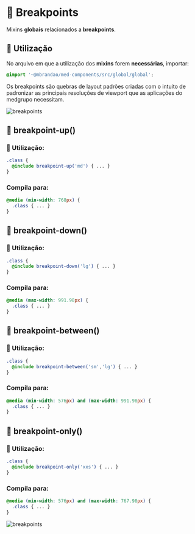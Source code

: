 
<Meta title="Global/Mixins/Breakpoints" />

# 🧪 Breakpoints

Mixins **globais** relacionados a **breakpoints**.

## 💈 Utilização

No arquivo em que a utilização dos **mixins** forem **necessárias**, importar:

``` scss
@import '~@mbrandao/med-components/src/global/global';
```

Os breakpoints são quebras de layout padrões criadas com o intuito de padronizar as principais resoluções de viewport que as aplicações
do medgrupo necessitam.

<img src={breakpoints} alt="breakpoints" />

## 🧪 breakpoint-up()

### 💈 Utilização:

```scss
.class {
  @include breakpoint-up('md') { ... }
}
```

### Compila para:

```scss
@media (min-width: 768px) {
  .class { ... }
}
```

## 🧪 breakpoint-down()

### 💈 Utilização:

```scss
.class {
  @include breakpoint-down('lg') { ... }
}
```

### Compila para:

```scss
@media (max-width: 991.98px) {
  .class { ... }
}
```

## 🧪 breakpoint-between()

### 💈 Utilização:

```scss
.class {
  @include breakpoint-between('sm','lg') { ... }
}
```

### Compila para:

```scss
@media (min-width: 576px) and (max-width: 991.98px) {
  .class { ... }
}
```

## 🧪 breakpoint-only()

### 💈 Utilização:

```scss
.class {
  @include breakpoint-only('xxs') { ... }
}
```

### Compila para:

```scss
@media (min-width: 576px) and (max-width: 767.98px) {
  .class { ... }
}
```

<img src={breakpoints} alt="breakpoints" />
